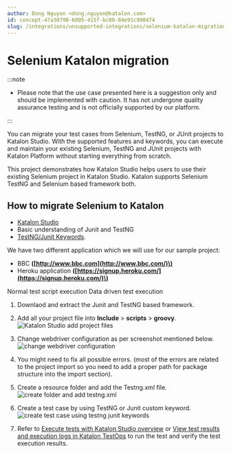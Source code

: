 ```yaml
---
author: Dong Nguyen <dong.nguyen@katalon.com>
id: concept-47a30798-6005-415f-bc00-84e91c990474
slug: /integrations/unsupported-integrations/selenium-katalon-migration
---
```


# Selenium Katalon migration


:::note

-   Please note that the use case presented here is a suggestion only and should be implemented with caution. It has not undergone quality assurance testing and is not officially supported by our platform.


:::

You can migrate your test cases from Selenium, TestNG, or JUnit projects to Katalon Studio. With the supported features and keywords, you can execute and maintain your existing Selenium, TestNG and JUnit projects with Katalon Platform without starting everything from scratch.

This project demonstrates how Katalon Studio helps users to use their existing Selenium project in Katalon Studio. Katalon supports Selenium TestNG and Selenium based framework both.

## How to migrate Selenium to Katalon

-   [Katalon Studio](https://docs.katalon.com/docs/get-started/katalon-studio-installation/install-katalon-studio-on-macoswindows#download-katalon-studio)
-   Basic understanding of Junit and TestNG
-   [TestNG/Junit Keywords](https://store.katalon.com/product/180/TestNG-JUnit-Keywords).

We have two different application which we will use for our sample project:

-   BBC **\([http://www.bbc.com](http://www.bbc.com/)\)**
-   Heroku application **\([https://signup.heroku.com/](https://signup.heroku.com/)\)**

Normal test script execution Data driven test execution

1.  Downlaod and extract the Junit and TestNG based framework.

2.  Add all your project file into **Include** &gt; **scripts** &gt; **groovy**.<img src="/doc_images/Documents/General_Information/Unsupported-Integrations/Selenium_Katalon_migration/images/add_project.png" width={500} alt="Katalon Studio add project files" />

3.  Change webdriver configuration as per screenshot mentioned below.<img src="/doc_images/Documents/General_Information/Unsupported-Integrations/Selenium_Katalon_migration/images/KS_-_change_webdriver_configuration.png" alt="change webdriver configuration" />

4.  You might need to fix all possible errors. \(most of the errors are related to the project import so you need to add a proper path for package structure into the import section\).

5.  Create a resource folder and add the Testng.xml file.<img src="/doc_images/Documents/General_Information/Unsupported-Integrations/Selenium_Katalon_migration/images/KS-add_folder.png" alt="create folder and add testng.xml" />

6.  Create a test case by using TestNG or Junit custom keyword.<img src="/doc_images/Documents/General_Information/Unsupported-Integrations/Selenium_Katalon_migration/images/create_test_using_testng_and_junit_keywords.png" alt="create test case using testng junit keywords" />

7.  Refer to [Execute tests with Katalon Studio overview](/execute/execute-tests-with-katalon-studio/execute-tests-with-katalon-studio-overview) or [View test results and execution logs in Katalon TestOps](/analyze/reports/view-test-reports/view-test-reports-in-katalon-testops/view-test-run-results/view-test-results-and-execution-logs-in-katalon-testops/view-test-results-and-execution-logs-in-katalon-testops) to run the test and verify the test execution results.